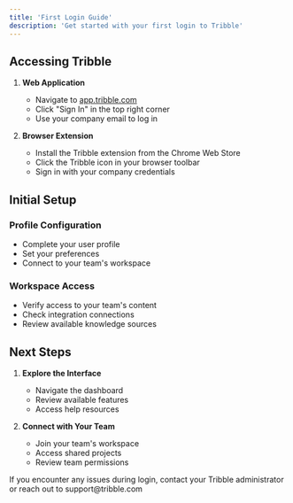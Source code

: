 ```yaml
---
title: 'First Login Guide'
description: 'Get started with your first login to Tribble'
---
```


## Accessing Tribble

1. **Web Application**
   * Navigate to [app.tribble.com](https://app.tribble.com)
   * Click "Sign In" in the top right corner
   * Use your company email to log in

2. **Browser Extension**
   * Install the Tribble extension from the Chrome Web Store
   * Click the Tribble icon in your browser toolbar
   * Sign in with your company credentials

## Initial Setup

### Profile Configuration
* Complete your user profile
* Set your preferences
* Connect to your team's workspace

### Workspace Access
* Verify access to your team's content
* Check integration connections
* Review available knowledge sources

## Next Steps

1. **Explore the Interface**
   * Navigate the dashboard
   * Review available features
   * Access help resources

2. **Connect with Your Team**
   * Join your team's workspace
   * Access shared projects
   * Review team permissions

<Note>
If you encounter any issues during login, contact your Tribble administrator or reach out to support@tribble.com
</Note> 